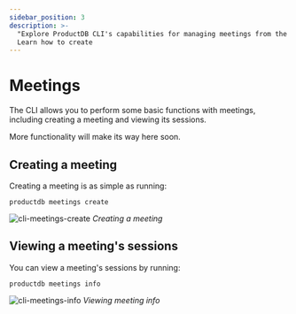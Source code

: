 ```yaml
---
sidebar_position: 3
description: >-
  "Explore ProductDB CLI's capabilities for managing meetings from the command line.
  Learn how to create
---
```


# Meetings

The CLI allows you to perform some basic functions with meetings, including
creating a meeting and viewing its sessions.

More functionality will make its way here soon.

## Creating a meeting

Creating a meeting is as simple as running:

```shell
productdb meetings create
```

![cli-meetings-create](/static/cli/cli-meetings-create.png#terminal) _Creating a
meeting_

## Viewing a meeting's sessions

You can view a meeting's sessions by running:

```shell
productdb meetings info
```

![cli-meetings-info](/static/cli/cli-meetings-info.png) _Viewing meeting info_

<head>
  <title>CLI Meetings</title>
  <meta name="description" content="Explore ProductDB CLI's capabilities for managing meetings from the command line. Learn how to create, schedule, and control."/>
</head>
